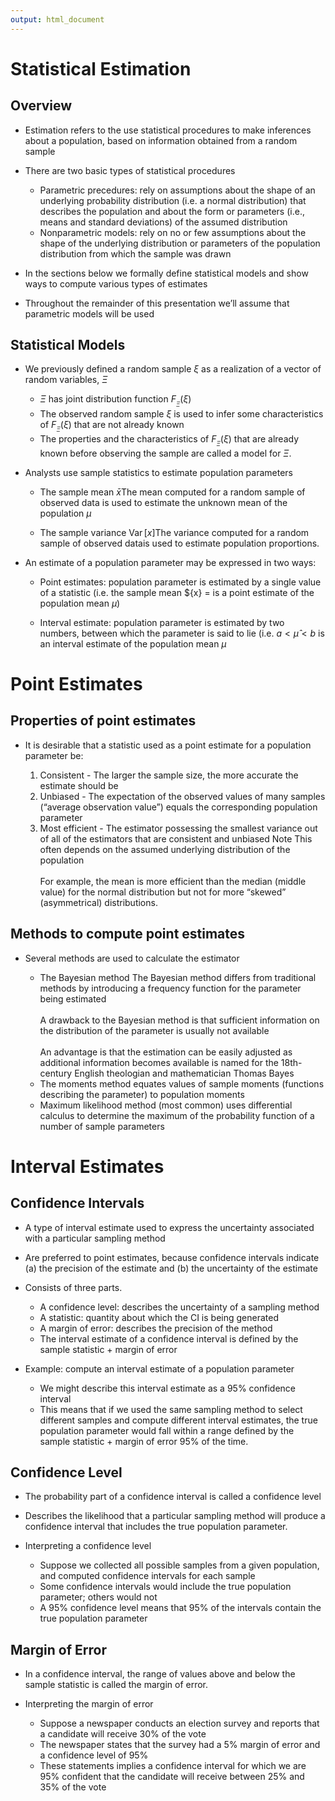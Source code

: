 ```yaml
---
output: html_document
---
```


# Statistical Estimation

## Overview

- Estimation refers to the use statistical procedures to make inferences about a population, based on information obtained from a random sample

- There are two basic types of statistical procedures

     + Parametric precedures: rely on assumptions about the shape of an underlying probability distribution (i.e. a normal distribution) that describes the population and about the form or parameters (i.e., means and standard deviations) of the assumed distribution
     + Nonparametric models: rely on no or few assumptions about the shape of the underlying distribution or parameters of the population distribution from which the sample was drawn

- In the sections below we formally define statistical models and show ways to compute various types of estimates

- Throughout the remainder of this presentation we'll assume that parametric models will be used

## Statistical Models

- We previously defined a random sample $\xi$ as a realization of a vector of random variables, $\Xi$ 

    + $\Xi$ has joint distribution function $F_{_{\Xi}}(\xi)$ 
    + The observed random sample $\xi$ is used to infer some characteristics of $F_{_{\Xi}}(\xi)$ that are not already known 
    + The properties and the characteristics of $F_{_{\Xi}}(\xi)$ that are already known before observing the sample are called a model for $\Xi$. 

- Analysts use sample statistics to estimate population parameters

    + The <span class="explain">sample mean $\bar{x}$</span><span class="tooltip">The mean computed for a random sample of observed data</span> is used to estimate the unknown mean of the population $\mu$ 
    
    + The <span class="explain">sample variance $\operatorname{Var}[x]$</span></span><span class="tooltip">The variance computed for a random sample of observed data</span>is used to estimate population proportions.

- An estimate of a population parameter may be expressed in two ways:

    + Point estimates: population parameter is estimated by a single value of a statistic (i.e. the sample mean $\bar{x} = \hat{\mu} is a point estimate of the population mean $\mu$)

    + Interval estimate: population parameter is estimated by two numbers, between which the parameter is said to lie (i.e. $a < \hat{\mu} < b$ is an interval estimate of the population mean $\mu$

# Point Estimates

## Properties of point estimates

- It is desirable that a statistic used as a point estimate for a population parameter be: 

    1. Consistent - The larger the sample size, the more accurate the estimate should be 
    2. Unbiased - The expectation of the observed values of many samples (“average observation value”) equals the corresponding population parameter
    3. Most efficient - The estimator possessing the smallest variance out of all of the estimators that are consistent and unbiased <span class="explain">Note</span> <span class="tooltip">This often depends on the assumed underlying distribution of the population<br><br> For example, the mean is more efficient than the median (middle value) for the normal distribution but not for more “skewed” (asymmetrical) distributions.</span>

## Methods to compute point estimates 

- Several methods are used to calculate the estimator

    + <span class="explain">The Bayesian method</span> <span class="tooltip">The Bayesian method differs from traditional methods by introducing a frequency function for the parameter being estimated<br><br> A drawback to the Bayesian method is that sufficient information on the distribution of the parameter is usually not available<br><br>An advantage is that the estimation can be easily adjusted as additional information becomes available</span> is named for the 18th-century English theologian and mathematician Thomas Bayes
    + The moments method equates values of sample moments (functions describing the parameter) to population moments
    + Maximum likelihood method (most common) uses differential calculus to determine the maximum of the probability function of a number of sample parameters

# Interval Estimates

## Confidence Intervals

- A type of interval estimate used to express the uncertainty associated with a particular sampling method

- Are preferred to point estimates, because confidence intervals indicate (a) the precision of the estimate and (b) the uncertainty of the estimate

- Consists of three parts.

    + A confidence level: describes the uncertainty of a sampling method
    + A statistic: quantity about which the CI is being generated 
    + A margin of error: describes the precision of the method
    + The interval estimate of a confidence interval is defined by the sample statistic + margin of error

- Example: compute an interval estimate of a population parameter

    + We might describe this interval estimate as a $95\%$ confidence interval
    + This means that if we used the same sampling method to select different samples and compute different interval estimates, the true population parameter would fall within a range defined by the sample statistic + margin of error $95\%$ of the time.

## Confidence Level

- The probability part of a confidence interval is called a confidence level

- Describes the likelihood that a particular sampling method will produce a confidence interval that includes the true population parameter.

- Interpreting a confidence level

    + Suppose we collected all possible samples from a given population, and computed confidence intervals for each sample
    + Some confidence intervals would include the true population parameter; others would not
    + A $95\%$ confidence level means that $95\%$ of the intervals contain the true population parameter

## Margin of Error

- In a confidence interval, the range of values above and below the sample statistic is called the margin of error.

- Interpreting the margin of error

    + Suppose a newspaper conducts an election survey and reports that a candidate will receive 30% of the vote
    + The newspaper states that the survey had a 5% margin of error and a confidence level of $95\%$
    + These statements implies a confidence interval for which we are $95\%$ confident that the candidate will receive between $25\%$ and $35\%$ of the vote
